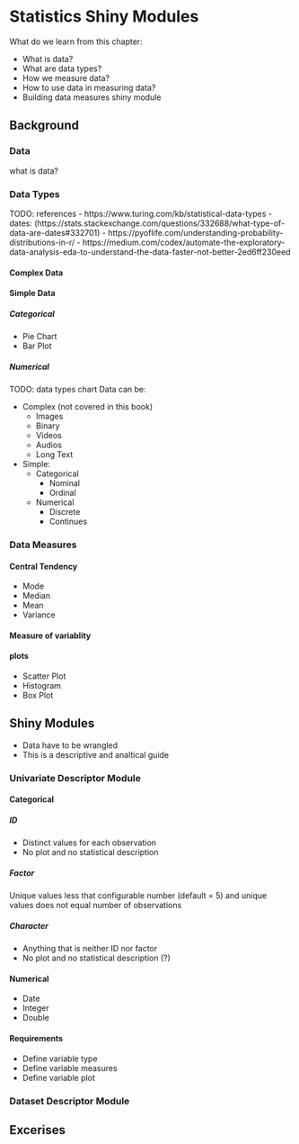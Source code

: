 # Statistics Shiny Modules

What do we learn from this chapter:

- What is data?
- What are data types?
- How we measure data?
- How to use data in measuring data?
- Building data measures shiny module

## Background

### Data

what is data?

### Data Types

 TODO: references
      - https://www.turing.com/kb/statistical-data-types
      - dates: (https://stats.stackexchange.com/questions/332688/what-type-of-data-are-dates#332701)
      - https://pyoflife.com/understanding-probability-distributions-in-r/
      - https://medium.com/codex/automate-the-exploratory-data-analysis-eda-to-understand-the-data-faster-not-better-2ed6ff230eed

#### Complex Data

#### Simple Data

##### Categorical
- Pie Chart
- Bar Plot

##### Numerical

TODO: data types chart 
Data can be:

- Complex (not covered in this book)
  - Images
  - Binary
  - Videos
  - Audios 
  - Long Text
- Simple:
  - Categorical
    - Nominal
    - Ordinal
  - Numerical
    - Discrete
    - Continues
    
    

### Data Measures

#### Central Tendency

- Mode
- Median
- Mean
- Variance

#### Measure of variablity

#### plots


- Scatter Plot
- Histogram
- Box Plot

## Shiny Modules

- Data have to be wrangled 
- This is a descriptive and analtical guide

### Univariate Descriptor Module
#### Categorical

##### ID
- Distinct values for each observation
- No plot and no statistical description

##### Factor
Unique values less that configurable number (default = 5) and unique values does not equal number of observations

##### Character
- Anything that is neither ID nor factor
- No plot and no statistical description (?)

#### Numerical
- Date
- Integer
- Double

#### Requirements

- Define variable type
- Define variable measures
- Define variable plot

### Dataset Descriptor Module

## Excerises
